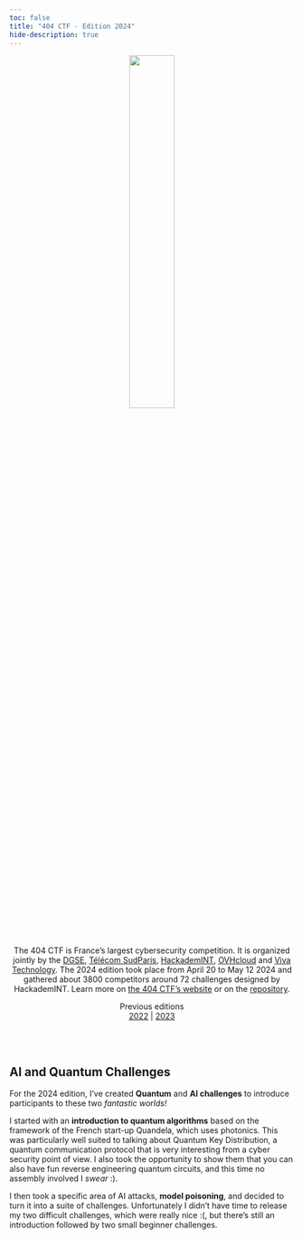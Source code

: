 ```yaml
---
toc: false
title: "404 CTF - Edition 2024"
hide-description: true
---
```


<center>
    <img src="/assets/404ctf_2024.png" style="width: 40%">
    <p>
        The 404 CTF is France's largest cybersecurity competition. It is organized jointly by the [DGSE](https://www.dgse.gouv.fr), [Télécom SudParis](https://www.telecom-sudparis.eu), [HackademINT](https://www.hackademint.org), [OVHcloud](https://www.ovhcloud.com) and [Viva Technology](https://vivatechnology.com). The 2024 edition took place from April 20 to May 12 2024 and gathered about 3800 competitors around 72 challenges designed by HackademINT. Learn more on [the 404 CTF's website](https://www.404ctf.fr) or on the [repository](https://github.com/HackademINT/404CTF-2024).
    </p>
    <p>
        Previous editions
        <br>
        <a href="https://github.com/HackademINT/404CTF-2022">2022</a> | <a href="https://github.com/HackademINT/404CTF-2023">2023</a>
    </p>
    <br>
    <br>
</center>

## AI and Quantum Challenges

For the 2024 edition, I've created **Quantum** and **AI challenges** to introduce participants to these two _fantastic worlds!_

I started with an **introduction to quantum algorithms** based on the framework of the French start-up Quandela, which uses photonics. This was particularly well suited to talking about Quantum Key Distribution, a quantum communication protocol that is very interesting from a cyber security point of view. I also took the opportunity to show them that you can also have fun reverse engineering quantum circuits, and this time no assembly involved I _swear_ :).

I then took a specific area of AI attacks, **model poisoning**, and decided to turn it into a suite of challenges. Unfortunately I didn't have time to release my two difficult challenges, which were really nice :(, but there's still an introduction followed by two small beginner challenges.
